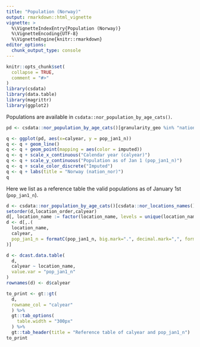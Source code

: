 ```yaml
---
title: "Population (Norway)"
output: rmarkdown::html_vignette
vignette: >
  %\VignetteIndexEntry{Population (Norway)}
  %\VignetteEncoding{UTF-8}
  %\VignetteEngine{knitr::rmarkdown}
editor_options: 
  chunk_output_type: console
---
```


```r
knitr::opts_chunk$set(
  collapse = TRUE,
  comment = "#>"
)
library(csdata)
library(data.table)
library(magrittr)
library(ggplot2)
```

Populations are available in `csdata::nor_population_by_age_cats()`.

```r
pd <- csdata::nor_population_by_age_cats()[granularity_geo %in% "nation" & calyear>=1990]

q <- ggplot(pd, aes(x=calyear, y = pop_jan1_n))
q <- q + geom_line()
q <- q + geom_point(mapping = aes(color = imputed))
q <- q + scale_x_continuous("Calendar year (calyear)")
q <- q + scale_y_continuous("Population as of Jan 1 (pop_jan1_n)")
q <- q + scale_color_discrete("Imputed")
q <- q + labs(title = "Norway (nation_nor)")
q
```

Here we list as a reference table the valid populations as of January 1st (`pop_jan1_n`).

```r
d <- csdata::nor_population_by_age_cats()[csdata::nor_locations_names(),on="location_code"][granularity_geo %in% c("nation","county") & calyear>=2005]
setorder(d,location_order,calyear)
d[, location_name := factor(location_name, levels = unique(location_name))]
d <- d[,.(
  location_name, 
  calyear,
  pop_jan1_n = formatC(pop_jan1_n, big.mark=".", decimal.mark=",", format="f", digits=0)
)]

d <- dcast.data.table(
  d,
  calyear ~ location_name,
  value.var = "pop_jan1_n"
)
rownames(d) <- d$calyear

to_print <- gt::gt(
  d,
  rowname_col = "calyear"
  ) %>%
  gt::tab_options(
    table.width = "300px"
  ) %>% 
  gt::tab_header(title = "Reference table of calyear and pop_jan1_n")
to_print
```
